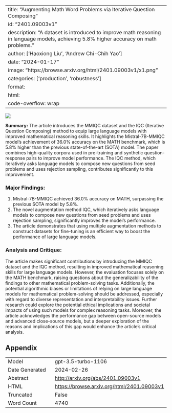 
---
title: "Augmenting Math Word Problems via Iterative Question Composing"
id: "2401.09003v1"
description: "A dataset is introduced to improve math reasoning in language models, achieving 5.8% higher accuracy on math problems."
author: ['Haoxiong Liu', 'Andrew Chi-Chih Yao']
date: "2024-01-17"
image: "https://browse.arxiv.org/html/2401.09003v1/x1.png"
categories: ['production', 'robustness']
format:
  html:
    code-overflow: wrap
---

![](https://browse.arxiv.org/html/2401.09003v1/x1.png)

**Summary:**
The article introduces the MMIQC dataset and the IQC (Iterative Question Composing) method to equip large language models with improved mathematical reasoning skills. It highlights the Mistral-7B-MMIQC model's achievement of 36.0% accuracy on the MATH benchmark, which is 5.8% higher than the previous state-of-the-art (SOTA) model. The paper combines high-quality corpora used in pre-training and synthetic question-response pairs to improve model performance. The IQC method, which iteratively asks language models to compose new questions from seed problems and uses rejection sampling, contributes significantly to this improvement.

### Major Findings:
1. Mistral-7B-MMIQC achieved 36.0% accuracy on MATH, surpassing the previous SOTA model by 5.8%.
2. The novel augmentation method IQC, which iteratively asks language models to compose new questions from seed problems and uses rejection sampling, significantly improves the model's performance.
3. The article demonstrates that using multiple augmentation methods to construct datasets for fine-tuning is an efficient way to boost the performance of large language models.

### Analysis and Critique:
The article makes significant contributions by introducing the MMIQC dataset and the IQC method, resulting in improved mathematical reasoning skills for large language models. However, the evaluation focuses solely on the MATH benchmark, raising questions about the generalizability of the findings to other mathematical problem-solving tasks. Additionally, the potential algorithmic biases or limitations of relying on large language models for mathematical problem-solving should be addressed, especially with regard to diverse representation and interpretability issues. Further research could explore the potential ethical implications and societal impacts of using such models for complex reasoning tasks. Moreover, the article acknowledges the performance gap between open-source models and advanced close-source models, but a deeper exploration of the reasons and implications of this gap would enhance the article's critical analysis.

## Appendix

|          |          |
|----------|----------|
| Model     | gpt-3.5-turbo-1106       |
| Date Generated     | 2024-02-26       |
| Abstract | [http://arxiv.org/abs/2401.09003v1](http://arxiv.org/abs/2401.09003v1)        |
| HTML     | [https://browse.arxiv.org/html/2401.09003v1](https://browse.arxiv.org/html/2401.09003v1)       |
| Truncated       | False       |
| Word Count       | 4740       |